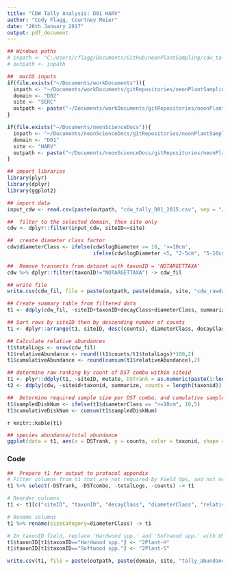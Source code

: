 ```yaml
---
title: "CDW Tally Analysis: D01 HARV"
author: "Cody Flagg, Courtney Meier"
date: "26th January 2017"
output: pdf_document
---
```


```r
## Windows paths
# inpath <- "C:/Users/cflagg/Documents/GitHub/neonPlantSampling/cdw_tally_analysis/D07/"
# outpath <- inpath

##  macOS inputs
if(file.exists("~/Documents/workDocuments")){
  inpath <- "~/Documents/workDocuments/gitRepositories/neonPlantSampling/cdw_tally_analysis/fulcrumData_20170107/"
  domain <- "D02"
  site <- "SERC"
  outpath <- paste("~/Documents/workDocuments/gitRepositories/neonPlantSampling/cdw_tally_analysis/", domain, sep="")
}

if(file.exists("~/Documents/neonScienceDocs")){
  inpath <- "~/Documents/neonScienceDocs/gitRepositories/neonPlantSampling/cdw_tally_analysis/fulcrumData_20170107/"
  domain <- "D01"
  site <- "HARV"
  outpath <- paste("~/Documents/neonScienceDocs/gitRepositories/neonPlantSampling/cdw_tally_analysis/", domain, sep="")
}

## import libraries
library(plyr)
library(dplyr)
library(ggplot2)

## import data
input_cdw <- read.csv(paste(outpath, "cdw_tally_D01_2015.csv", sep = "/"), header=T, stringsAsFactors = F)

```


```r
##  filter to the selected domain, then site only
cdw <- dplyr::filter(input_cdw, siteID==site)

##  create diameter class factor
cdw$diameterClass <- ifelse(cdw$logDiameter >= 10, '>=10cm', 
                            ifelse(cdw$logDiameter <5, "2-5cm", "5-10cm"))
 
##  Remove transects from dataset with taxonID = 'NOTARGETTAXA'
cdw %>% dplyr::filter(taxonID!="NOTARGETTAXA") -> cdw_fil

## write file
write.csv(cdw_fil, file = paste(outpath, paste(domain, site, "cdw_rawdata.csv", sep="_"), sep = "/"))

```

```r
## Create summary table from filtered data
t1 <- ddply(cdw_fil, ~siteID+taxonID+decayClass+diameterClass, summarize, counts = length(taxonID))

## Sort rows by siteID then by descending number of counts
t1 <- dplyr::arrange(t1, siteID, desc(counts), diameterClass, decayClass, taxonID)

## Calculate relative abundances
t1$totalLogs <- nrow(cdw_fil)
t1$relativeAbundance <- round((t1$counts/t1$totalLogs)*100,2)
t1$cumulativeAbundance <- round(cumsum(t1$relativeAbundance),2)

## determine raw ranking by count of DST combo within siteid
t1 <- plyr::ddply(t1, ~siteID, mutate, DSTrank = as.numeric(paste(1:length(counts))), DSTcombo = paste0(taxonID,"_", decayClass,"_",diameterClass))
t2 <- ddply(cdw, ~siteid+taxonid, summarize, counts = length(taxonid))

##  Determine required sample size per DST combo, and cumulative sample size
t1$sampledDiskNum <- ifelse(t1$diameterClass == ">=10cm", 10,5)
t1$cumulativeDiskNum <- cumsum(t1$sampledDiskNum)

```

`r knitr::kable(t1)`

```r
## species abundance/total abundance
ggplot(data = t1, aes(x = DSTrank, y = counts, color = taxonid, shape = diameterClass, size = decayClassNum)) + geom_point() + facet_wrap(~siteid) + labs(title = "Rank Abundance of decayClass x sizeCategory x taxonID (DST)")
```

### Code

```r
##  Prepare t1 for output to protocol appendix
# Filter columns from t1 that are not required by Field Ops, and not needed in protocol appendix
t1 %>% select(-DSTrank, -DSTcombo, -totalLogs, -counts) -> t1

# Reorder columns
t1 <- t1[c("siteID", "taxonID", "decayClass", "diameterClass", "relativeAbundance", "cumulativeAbundance", "sampledDiskNum", "cumulativeDiskNum")]

# Rename columns
t1 %>% rename(sizeCategory=diameterClass) -> t1

# In taxonID field, replace 'Hardwood spp.' and 'Softwood spp.' with USDA codes
t1$taxonID[t1$taxonID=="Hardwood spp."] <- "2Plant-H"
t1$taxonID[t1$taxonID=="Softwood spp."] <- "2Plant-S"

write.csv(t1, file = paste(outpath, paste(domain, site, "tally_abundance.csv", sep = "_"), sep = "/"), row.names = F)
```

```r
```

```r
```

```r
```

```r
```
